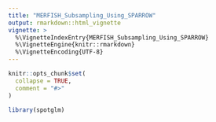 ```yaml
---
title: "MERFISH_Subsampling_Using_SPARROW"
output: rmarkdown::html_vignette
vignette: >
  %\VignetteIndexEntry{MERFISH_Subsampling_Using_SPARROW}
  %\VignetteEngine{knitr::rmarkdown}
  %\VignetteEncoding{UTF-8}
---
```


```r
knitr::opts_chunk$set(
  collapse = TRUE,
  comment = "#>"
)
```

```r
library(spotglm)
```
